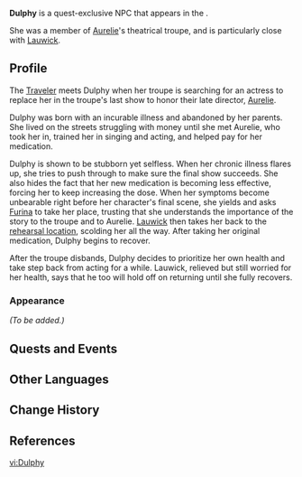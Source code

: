 {{Character Infobox
|type             = Quest NPC
|group            = 
|image            = NPC Dulphy.jpg
|realname         = <!-- Optional, if different from in-game name -->
|deceased         = <!-- Past (for deceased prior to events of the game) or free response -->
|region           = Fontaine
|location         = Fontaine
|affiliation      = Aurelie's troupe
|title            = 
|ancestry         = <!-- Clan/family -->
|father           = 
|mother           = 
|spouse           = 
|sibling          = 
|child            = 
|relative         = 
|voiceEN          = [[imdb:nm11698261|Rebecca Chiara Marano]]<ref>Twitter: [https://twitter.com/rcmvoice/status/1722686046591201448 EN VA Self Announcement]</ref>
|voiceCN          = 
|voiceJP          = 
|voiceKR          = 
}}
'''Dulphy''' is a quest-exclusive NPC that appears in the {{Quest|To Yesterday}}.

She was a member of [[Aurelie]]'s theatrical troupe, and is particularly close with [[Lauwick]].
<!--
==Location==
{{subst:#tag:gallery|
NPC Location {{subst:#titleparts:{{subst:PAGENAME}}}}.png{{subst:!}}{{subst:#titleparts:{{subst:PAGENAME}}}}'s location
NPC Location {{subst:#titleparts:{{subst:PAGENAME}}}} Context.png{{subst:!}}Additional context
}}
-->
==Profile==
The [[Traveler]] meets Dulphy when her troupe is searching for an actress to replace her in the troupe's last show to honor their late director, [[Aurelie]]. 

Dulphy was born with an incurable illness and abandoned by her parents. She lived on the streets struggling with money until she met Aurelie, who took her in, trained her in singing and acting, and helped pay for her medication.

Dulphy is shown to be stubborn yet selfless. When her chronic illness flares up, she tries to push through to make sure the final show succeeds. She also hides the fact that her new medication is becoming less effective, forcing her to keep increasing the dose. When her symptoms become unbearable right before her character's final scene, she yields and asks [[Furina]] to take her place, trusting that she understands the importance of the story to the troupe and to Aurelie. [[Lauwick]] then takes her back to the [[rehearsal location]], scolding her all the way. After taking her original medication, Dulphy begins to recover.

After the troupe disbands, Dulphy decides to prioritize her own health and take step back from acting for a while. Lauwick, relieved but still worried for her health, says that he too will hold off on returning until she fully recovers.

===Appearance===
<!--Keep appearance section short and concise. Limit to 2 paragraphs with 3-4 sentences each.-->
''(To be added.)''

==Quests and Events==
{{Quests and Events}}
<!--
==Idle Quotes==
{{Dialogue Start}}
: {{DIcon|Idle}} {{Tx}}
:: {{A|VO {{subst:#titleparts:{{subst:PAGENAME}}}} 01.ogg}} "{{Tx}}"
{{Dialogue End}}

==Dialogue==
{{Dialogue Start}}
:'''{{subst:#titleparts:{{subst:PAGENAME}}}}:''' 
:{{DIcon}}
{{Dialogue End}}
<!--
==Event Dialogue==
===Event Name===
{{Dialogue Start}}
:'''{{subst:#titleparts:{{subst:PAGENAME}}}}:'''
{{Dialogue End}}
-->
==Other Languages==
{{Other Languages|default_hidden=1
|en      = Dulphy
|zhs     = 迪尔菲
|zhs_rm  = Dí'ěrfēi
|zht     = 迪爾菲
|zht_rm  = Dí'ěrfēi
|ja      = ドルフィー
|ko      = 델피
|es      = Dulphy
|fr      = Dulphy
|ru      = Дюльфи
|th      = Dulphy
|vi      = Dulphy
|de      = Dulphy
|id      = Dulphy
|pt      = Dulphy
|tr      = Dulphy
|it      = Dulphy
}}

==Change History==
{{Change History|4.2}}

==References==
{{Reflist}}

[[vi:Dulphy]]